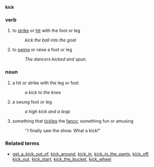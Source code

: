'''kick'''

===verb===
# to [[strike]] or [[hit]] with the foot or leg
#: ''kick the ball into the goal''
# to [[swing]] or raise a foot or leg
#: ''The dancers kicked and spun.''

===noun===
# a hit or strike with the leg or foot
#: ''a kick to the knee''
# a swung foot or leg
#: ''a high kick and a leap''
# something that [[tickle]]s the [[fancy]]; something fun or amusing
#: ''I finally saw the show. What a kick!"

===Related terms===
*[[get_a_kick_out_of]], [[kick_around]], [[kick_in]], [[kick_in_the_pants]], [[kick_off]], [[kick_out]], [[kick_start]], [[kick_the_bucket]], [[kick_wheel]]